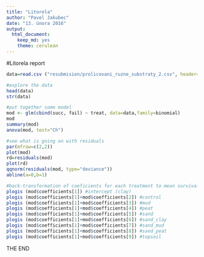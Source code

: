 ```yaml
---
title: "Litorela"
author: "Pavel Jakubec"
date: "13. února 2016"
output: 
  html_document: 
    keep_md: yes
    theme: cerulean
---
```

#Litorela report
```r
data=read.csv ("resubmision/prolicovani_ruzne_substraty_2.csv", header=TRUE, sep=";") 

#explore the data
head(data)
str(data)

#put together some model
mod <- glm(cbind(succ, fail) ~ treat, data=data,family=binomial)
mod
summary(mod)
anova(mod, test="Ch")

#see what is going on with residuals
par(mfrow=c(2,2))
plot(mod)
rd=residuals(mod)
plot(rd)
qqnorm(residuals(mod, type="deviance"))
abline(a=0,b=1)
```
```r
#back-transformation of coeficients for each treatment to mean survival probability
plogis (mod$coefficients[1]) #intercept (clay)
plogis (mod$coefficients[1]+mod$coefficients[2]) #control
plogis (mod$coefficients[1]+mod$coefficients[3]) #mud
plogis (mod$coefficients[1]+mod$coefficients[4]) #peat
plogis (mod$coefficients[1]+mod$coefficients[5]) #sand
plogis (mod$coefficients[1]+mod$coefficients[6]) #sand_clay
plogis (mod$coefficients[1]+mod$coefficients[7]) #sand_mud
plogis (mod$coefficients[1]+mod$coefficients[8]) #sand_peat
plogis (mod$coefficients[1]+mod$coefficients[9]) #topsoil

```
THE END